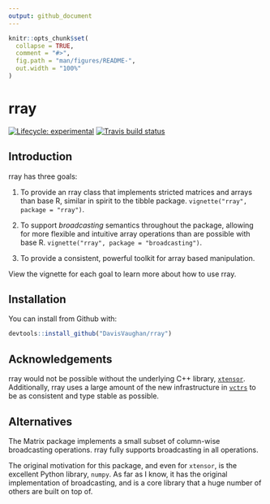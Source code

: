 ```yaml
---
output: github_document
---
```


<!-- README.md is generated from README.Rmd. Please edit that file -->

```r
knitr::opts_chunk$set(
  collapse = TRUE,
  comment = "#>",
  fig.path = "man/figures/README-",
  out.width = "100%"
)
```

# rray

[![Lifecycle: experimental](https://img.shields.io/badge/lifecycle-experimental-orange.svg)](https://www.tidyverse.org/lifecycle/#experimental)
[![Travis build status](https://travis-ci.org/DavisVaughan/rray.svg?branch=master)](https://travis-ci.org/DavisVaughan/rray)

## Introduction

rray has three goals:

1) To provide an rray class that implements stricted matrices and arrays than base R, similar in spirit to the tibble package. `vignette("rray", package = "rray")`.

2) To support _broadcasting_ semantics throughout the package, allowing for more flexible and intuitive array operations than are possible with base R. `vignette("rray", package = "broadcasting")`.

3) To provide a consistent, powerful toolkit for array based manipulation.

View the vignette for each goal to learn more about how to use rray.

## Installation

You can install from Github with:

```r
devtools::install_github("DavisVaughan/rray")
```

## Acknowledgements

rray would not be possible without the underlying C++ library, [`xtensor`](https://github.com/QuantStack/xtensor). Additionally, rray uses a large amount of the new infrastructure in [`vctrs`](https://github.com/r-lib/vctrs) to be as consistent and type stable as possible. 

## Alternatives

The Matrix package implements a small subset of column-wise broadcasting 
operations. rray fully supports broadcasting in all operations.

The original motivation for this package, and even for `xtensor`, is the excellent
Python library, `numpy`. As far as I know, it has the original implementation of
broadcasting, and is a core library that a huge number of others are built on 
top of.
